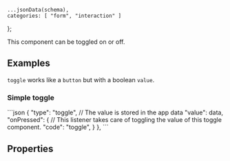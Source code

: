     ...jsonData(schema),
    categories: [ "form", "interaction" ]
};

This component can be toggled on or off.

## Examples
`toggle` works like a `button` but with a boolean `value`.

### Simple toggle

<CodeBlock>
```json
{
    "type": "toggle",
    // The value is stored in the app data
    "value": data,
    "onPressed": {
        // This listener takes care of toggling the value of this toggle component.
        "code": "toggle",
    }
},
```
</CodeBlock>

## Properties
<PropertyTable schema={schema}/>
